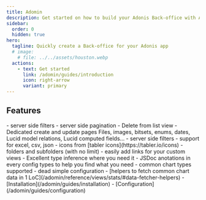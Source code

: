 ```yaml
---
title: Adomin
description: Get started on how to build your Adonis Back-office with Adomin
sidebar:
  order: 0
  hidden: true
hero:
  tagline: Quickly create a Back-office for your Adonis app
  # image:
    # file: ../../assets/houston.webp
  actions:
    - text: Get started
      link: /adomin/guides/introduction
      icon: right-arrow
      variant: primary
---
```



## Features

<CardGrid>
  <Card title="List view for your models" icon="list-format">
    - server side filters
    - server side pagination
  </Card>

   <Card title="CRUD functionnality" icon="pen">
    - Delete from list view
    - Dedicated create and update pages
  </Card>

  <Card title="Many data types built in" icon="seti:odata">
    Files, images, bitsets, enums, dates, Lucid model relations, Lucid computed fields...
  </Card>

  <Card title="Export functionnality" icon="document">
    - server side filters
    - support for excel, csv, json
  </Card>

  <Card title="Sidebar" icon="seti:image">
    - icons from [tabler icons](https://tabler.io/icons)
    - folders and subfolders (with no limit)
    - easily add links for your custom views
  </Card>

  <Card title="Good DX" icon="seti:typescript">
    - Excellent type inference where you need it
    - JSDoc anotations in every config types to help you find what you need
  </Card>

  <Card title="Easy to use Charts" icon="gitter">
    - common chart types supported
    - dead simple configuration
    - [helpers to fetch common chart data in 1 LoC](/adomin/reference/views/stats/#data-fetcher-helpers)
  </Card>

  <Card title="Get started" icon="open-book">
    - [Installation](/adomin/guides/installation)
    - [Configuration](/adomin/guides/configuration)
  </Card>
</CardGrid>

